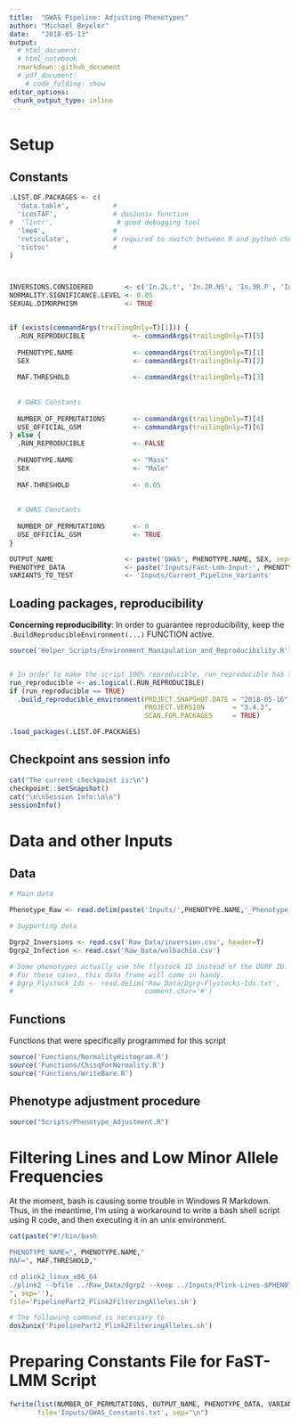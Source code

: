 ---
title:  "GWAS Pipeline: Adjusting Phenotypes"
author: "Michael Beyeler"
date:   "2018-05-13"
output:
  # html_document:
  # html_notebook
  rmarkdown::github_document
  # pdf_document:
    # code_folding: show
editor_options:
 chunk_output_type: inline
---



# Setup

## Constants

```{r}
.LIST.OF.PACKAGES <- c(
  'data.table',           #
  'icesTAF',              # dos2unix function
#  'lintr',                # good debugging tool
  'lme4',                 # 
  'reticulate',           # required to switch between R and python chunks, apparently
  'tictoc'                # 
)



INVERSIONS.CONSIDERED        <- c('In.2L.t', 'In.2R.NS', 'In.3R.P', 'In.3R.K', 'In.3R.Mo')
NORMALITY.SIGNIFICANCE.LEVEL <- 0.05
SEXUAL.DIMORPHISM            <- TRUE


if (exists(commandArgs(trailingOnly=T)[1])) {
  .RUN_REPRODUCIBLE            <- commandArgs(trailingOnly=T)[5]
  
  PHENOTYPE.NAME               <- commandArgs(trailingOnly=T)[1]
  SEX                          <- commandArgs(trailingOnly=T)[2]
  
  MAF.THRESHOLD                <- commandArgs(trailingOnly=T)[3]
  
  
  # GWAS Constants
  
  NUMBER_OF_PERMUTATIONS       <- commandArgs(trailingOnly=T)[4]
  USE_OFFICIAL_GSM             <- commandArgs(trailingOnly=T)[6]
} else {
  .RUN_REPRODUCIBLE            <- FALSE
  
  PHENOTYPE.NAME               <- "Mass"
  SEX                          <- "Male"
  
  MAF.THRESHOLD                <- 0.05
  
  
  # GWAS Constants
  
  NUMBER_OF_PERMUTATIONS       <- 0
  USE_OFFICIAL_GSM             <- TRUE
}

OUTPUT_NAME                  <- paste('GWAS', PHENOTYPE.NAME, SEX, sep='_')
PHENOTYPE_DATA               <- paste('Inputs/Fast-Lmm-Input-', PHENOTYPE.NAME, '-', SEX, '.txt', sep='')
VARIANTS_TO_TEST             <- 'Inputs/Current_Pipeline_Variants'
```


## Loading packages, reproducibility

**Concerning reproducibility**: In order to guarantee reproducibility, keep the `.BuildReproducibleEnvironment(...)` FUNCTION active.

```{r loading packages and reproducibility, echo=FALSE, message=FALSE}


source('Helper_Scripts/Environment_Manipulation_and_Reproducibility.R')


# In order to make the script 100% reproducible, run_reproducible has to be set to TRUE
run_reproducible <- as.logical(.RUN_REPRODUCIBLE)
if (run_reproducible == TRUE)
  .build_reproducible_environment(PROJECT.SNAPSHOT.DATE = "2018-05-16",
                                  PROJECT.VERSION       = "3.4.3",
                                  SCAN.FOR.PACKAGES     = TRUE)

.load_packages(.LIST.OF.PACKAGES)

```


## Checkpoint ans session info

```{r session info}
cat("The current checkpoint is:\n")
checkpoint::setSnapshot()
cat("\n\nSession Info:\n\n")
sessionInfo()
```



# Data and other Inputs

## Data

```{r}
# Main data

Phenotype_Raw <- read.delim(paste('Inputs/',PHENOTYPE.NAME,'_Phenotype_Full.txt', sep=""), header=T)

# Supporting data

Dgrp2_Inversions <- read.csv('Raw_Data/inversion.csv', header=T)
Dgrp2_Infection <- read.csv('Raw_Data/wolbachia.csv')

# Some phenotypes actually use the flystock ID instead of the DGRP ID.
# For these cases, this data frame will come in handy.
# Dgrp_Flystock_Ids <- read.delim('Raw_Data/Dgrp-Flystocks-Ids.txt',
#                                 comment.char='#')
```


## Functions

Functions that were specifically programmed for this script

```{r functions}

source('Functions/NormalityHistogram.R')
source('Functions/ChisqForNormality.R')
source('Functions/WriteBare.R')
```



## Phenotype adjustment procedure

```{r, echo=FALSE}
source("Scripts/Phenotype_Adjustment.R")
```



# Filtering Lines and Low Minor Allele Frequencies

At the moment, bash is causing some trouble in Windows R Markdown. Thus, in the meantime, I'm using a workaround to write a bash shell script using R code, and then executing it in an unix environment.

```{r}
cat(paste("#!/bin/bash

PHENOTYPE_NAME=", PHENOTYPE.NAME,"
MAF=", MAF.THRESHOLD,"

cd plink2_linux_x86_64
./plink2 --bfile ../Raw_Data/dgrp2 --keep ../Inputs/Plink-Lines-$PHENOTYPE_NAME.txt --maf $MAF --make-bed --out ../Inputs/Current_Pipeline_Variants
", sep=''),
file='PipelinePart2_Plink2FilteringAlleles.sh')

# The following command is necessary to 
dos2unix('PipelinePart2_Plink2FilteringAlleles.sh')
```


# Preparing Constants File for FaST-LMM Script
```{r}
fwrite(list(NUMBER_OF_PERMUTATIONS, OUTPUT_NAME, PHENOTYPE_DATA, VARIANTS_TO_TEST, USE_OFFICIAL_GSM),
       file='Inputs/GWAS_Constants.txt', sep="\n")
```

